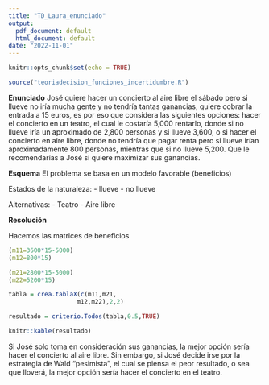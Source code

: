 ```yaml
---
title: "TD_Laura_enunciado"
output:
  pdf_document: default
  html_document: default
date: "2022-11-01"
---
```


```r
knitr::opts_chunk$set(echo = TRUE)
```

```r
source("teoriadecision_funciones_incertidumbre.R")
```

**Enunciado**
José quiere hacer un concierto al aire libre el sábado pero si llueve no iría mucha gente y no tendría tantas ganancias, quiere cobrar la entrada a 15 euros, es por eso que considera las siguientes opciones: hacer el concierto en un teatro, el cual le costaría 5,000 rentarlo, donde si no llueve iría un aproximado de 2,800 personas y si llueve 3,600, o si hacer el concierto en aire libre, donde no tendría que pagar renta pero si llueve irían aproximadamente 800 personas, mientras que si no llueve 5,200. 
Que le recomendarías a José si quiere maximizar sus ganancias. 

**Esquema**
El problema se basa en un modelo favorable (beneficios)

Estados de la naturaleza:
- llueve 
- no llueve

Alternativas:
- Teatro
- Aire libre

**Resolución**

Hacemos las matrices de beneficios
```r
(m11=3600*15-5000)
(m12=800*15)

(m21=2800*15-5000)
(m22=5200*15)

tabla = crea.tablaX(c(m11,m21,
                   m12,m22),2,2)

resultado = criterio.Todos(tabla,0.5,TRUE)

knitr::kable(resultado)
```

Si José solo toma en consideración sus ganancias, la mejor opción sería hacer el concierto al aire libre. Sin embargo, si José decide irse por la estrategia de Wald "pesimista", el cual se piensa el peor resultado, o sea que lloverá, la mejor opción sería hacer el concierto en el teatro. 
